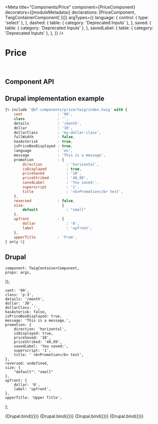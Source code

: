 
<Meta
    title="Components/Price"
    component={PriceComponent}
    decorators={[moduleMetadata({ declarations: [PriceComponent, TwigContainerComponent] })]}
    argTypes={{
        language: {
            control: { type: 'select' },
        },
        dashed: {
            table: { category: 'Deprecated Inputs' },
        },
        saved: {
            table: { category: 'Deprecated Inputs' },
        },
        savedLabel: {
            table: { category: 'Deprecated Inputs' },
        },
    }}
/>

# Price

<br />

## Component API

<ArgsTable of={PriceComponent} />

## Drupal implementation example

```jsx
{% include '@bf-components/price/twig/index.twig' with {
    cent                : '99',
    class               : '',
    details             : '/month',
    dollar              : '30',
    dollarClass         : 'my-dollar-class',
    fullWidth           : false,
    hasAsterisk         : true,
    isPriceBoxDisplayed : true,
    language            : 'en',
    message             : 'This is a message',
    promotion           : {
        direction           : 'horizontal',
        isDisplayed         : true,
        priceSaved          : '10',
        priceStriked        : '40,99',
        savedLabel          : 'You saved:',
        superscript         : '1',
        title               : '<b>Promotion</b> test',
    },
    reversed            : false,
    size:                 {
        default             : "small"
    },
    upfront             : {
        dollar              : '0',
        label               : 'upfront',
    },
    upperTitle          : 'From',
} only %}
```

## Drupal

    component: TwigContainerComponent,
    props: args,
});

    cent: '99',
    class: 'p-3',
    details: '/month',
    dollar: '30',
    dollarClass: '',
    hasAsterisk: false,
    isPriceBoxDisplayed: true,
    message: 'This is a message.',
    promotion: {
        direction: 'horizontal',
        isDisplayed: true,
        priceSaved: '10',
        priceStriked: '40,99',
        savedLabel: 'You saved:',
        superscript: '1',
        title: ' <b>Promotion</b> test',
    },
    reversed: undefined,
    size: {
        "default": "small"
    },
    upfront: {
        dollar: '0',
        label: 'upfront',
    },
    upperTitle: 'Upper Title',
};

<Canvas withSource="none">
    <Story
        name="Drupal"
        height="200px"
        args={{
            elementPath: 'components/price/_doc/template.drupal',
            ...commonProps,
        }}
    >
        {Drupal.bind({})}
    </Story>
</Canvas>

<Canvas withSource="none">
    <Story
        name="Drupal - Size per breakpoint"
        height="200px"
        args={{
            elementPath: 'components/price/_doc/template.drupal',
            ...commonProps,
            size: {
                "default": "large",
                "sm": "small",
                "md": "medium",
                "lg": "small",
                "xl": "large",
                "xxl": "medium"
            },
        }}
    >
        {Drupal.bind({})}
    </Story>
</Canvas>

<Canvas withSource="none">
    <Story
        name="Drupal - All Prices"
        height="800px"
        args={{
            elementPath: 'components/price/_doc/template-all.drupal',
            ...commonProps,
        }}
    >
        {Drupal.bind({})}
    </Story>
</Canvas>

<Canvas withSource="none">
    <Story
        name="Drupal - Null validator"
        height="800px"
        args={{
            elementPath: 'components/price/_doc/template-null.drupal',
            reversed: undefined,
        }}
    >
        {Drupal.bind({})}
    </Story>
</Canvas>

